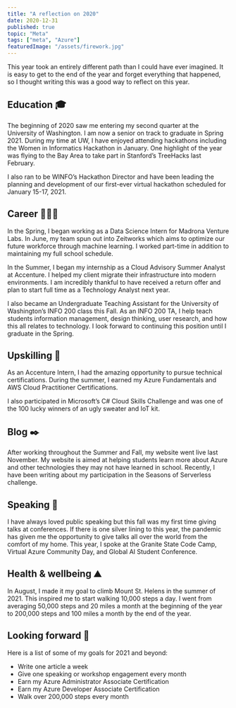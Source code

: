 ```yaml
---
title: "A reflection on 2020"
date: 2020-12-31
published: true
topic: "Meta"
tags: ["meta", "Azure"]
featuredImage: "/assets/firework.jpg"
---
```


This year took an entirely different path than I could have ever imagined. It is easy to get to the end of the year and forget everything that happened, so I thought writing this was a good way to reflect on this year.

## Education 🎓

The beginning of 2020 saw me entering my second quarter at the University of Washington. I am now a senior on track to graduate in Spring 2021. During my time at UW, I have enjoyed attending hackathons including the Women in Informatics Hackathon in January. One highlight of the year was flying to the Bay Area to take part in Stanford’s TreeHacks last February.

I also ran to be WINFO’s Hackathon Director and have been leading the planning and development of our first-ever virtual hackathon scheduled for January 15-17, 2021.

## Career 👩🏼‍💻

In the Spring, I began working as a Data Science Intern for Madrona Venture Labs. In June, my team spun out into Zeitworks which aims to optimize our future workforce through machine learning. I worked part-time in addition to maintaining my full school schedule.

In the Summer, I began my internship as a Cloud Advisory Summer Analyst at Accenture. I helped my client migrate their infrastructure into modern environments. I am incredibly thankful to have received a return offer and plan to start full time as a Technology Analyst next year.

I also became an Undergraduate Teaching Assistant for the University of Washington’s INFO 200 class this Fall. As an INFO 200 TA, I help teach students information management, design thinking, user research, and how this all relates to technology. I look forward to continuing this position until I graduate in the Spring.

## Upskilling 🍎

As an Accenture Intern, I had the amazing opportunity to pursue technical certifications. During the summer, I earned my Azure Fundamentals and AWS Cloud Practitioner Certifications.

I also participated in Microsoft’s C# Cloud Skills Challenge and was one of the 100 lucky winners of an ugly sweater and IoT kit.

## Blog ✒️

After working throughout the Summer and Fall, my website went live last November. My website is aimed at helping students learn more about Azure and other technologies they may not have learned in school. Recently, I have been writing about my participation in the Seasons of Serverless challenge.

## Speaking 🎤

I have always loved public speaking but this fall was my first time giving talks at conferences. If there is one silver lining to this year, the pandemic has given me the opportunity to give talks all over the world from the comfort of my home. This year, I spoke at the Granite State Code Camp, Virtual Azure Community Day, and Global AI Student Conference.

## Health & wellbeing ⛰️

In August, I made it my goal to climb Mount St. Helens in the summer of 2021. This inspired me to start walking 10,000 steps a day. I went from averaging 50,000 steps and 20 miles a month at the beginning of the year to 200,000 steps and 100 miles a month by the end of the year.

## Looking forward 🔮

Here is a list of some of my goals for 2021 and beyond:

- Write one article a week
- Give one speaking or workshop engagement every month
- Earn my Azure Administrator Associate Certification
- Earn my Azure Developer Associate Certification
- Walk over 200,000 steps every month
